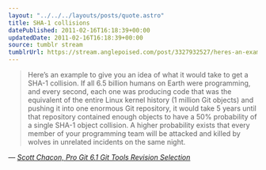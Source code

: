 ```yaml
---
layout: "../../../layouts/posts/quote.astro"
title: SHA-1 collisions
datePublished: 2011-02-16T16:18:39+00:00
updatedDate: 2011-02-16T16:18:39+00:00
source: tumblr stream
tumblrUrl: https://stream.anglepoised.com/post/3327932527/heres-an-example-to-give-you-an-idea-of-what-it
---
```


> Here’s an example to give you an idea of what it would take to get a SHA-1 collision. If all 6.5 billion humans on Earth were programming, and every second, each one was producing code that was the equivalent of the entire Linux kernel history (1 million Git objects) and pushing it into one enormous Git repository, it would take 5 years until that repository contained enough objects to have a 50% probability of a single SHA-1 object collision. A higher probability exists that every member of your programming team will be attacked and killed by wolves in unrelated incidents on the same night.

— <cite>[Scott Chacon, _Pro Git 6.1 Git Tools Revision Selection_](https://git-scm.com/book/en/v2/Git-Tools-Revision-Selection)</cite>
